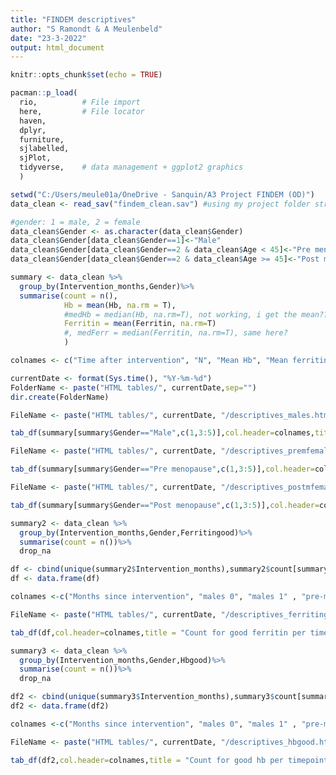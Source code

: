 ```yaml
---
title: "FINDEM descriptives"
author: "S Ramondt & A Meulenbeld"
date: "23-3-2022"
output: html_document
---
```

```r
knitr::opts_chunk$set(echo = TRUE)

pacman::p_load(
  rio,          # File import
  here,         # File locator
  haven,
  dplyr,
  furniture,
  sjlabelled,
  sjPlot,
  tidyverse,    # data management + ggplot2 graphics 
  )
```

```r
setwd("C:/Users/meule01a/OneDrive - Sanquin/A3 Project FINDEM (OD)")
data_clean <- read_sav("findem_clean.sav") #using my project folder structure, adapt to yours.

```

```r
#gender: 1 = male, 2 = female
data_clean$Gender <- as.character(data_clean$Gender)
data_clean$Gender[data_clean$Gender==1]<-"Male"
data_clean$Gender[data_clean$Gender==2 & data_clean$Age < 45]<-"Pre menopause"
data_clean$Gender[data_clean$Gender==2 & data_clean$Age >= 45]<-"Post menopause"
```

```r
summary <- data_clean %>%
  group_by(Intervention_months,Gender)%>%
  summarise(count = n(),
            Hb = mean(Hb, na.rm = T), 
            #medHb = median(Hb, na.rm=T), not working, i get the mean??
            Ferritin = mean(Ferritin, na.rm=T)
            #, medFerr = median(Ferritin, na.rm=T), same here? 
            )

```

```r
colnames <- c("Time after intervention", "N", "Mean Hb", "Mean ferritin")

currentDate <- format(Sys.time(), "%Y-%m-%d")
FolderName <- paste("HTML tables/", currentDate,sep="")
dir.create(FolderName)

FileName <- paste("HTML tables/", currentDate, "/descriptives_males.html",sep="")

tab_df(summary[summary$Gender=="Male",c(1,3:5)],col.header=colnames,title = "Descriptives for males per measurement point", file=FileName)

FileName <- paste("HTML tables/", currentDate, "/descriptives_premfemales.html",sep="")

tab_df(summary[summary$Gender=="Pre menopause",c(1,3:5)],col.header=colnames,title = "Descriptives for pre-menopausal females per measurement point", file=FileName)

FileName <- paste("HTML tables/", currentDate, "/descriptives_postmfemales.html",sep="")

tab_df(summary[summary$Gender=="Post menopause",c(1,3:5)],col.header=colnames,title = "Descriptives for post-menopausal females per measurement point", file=FileName)
```

```r
summary2 <- data_clean %>%
  group_by(Intervention_months,Gender,Ferritingood)%>%
  summarise(count = n())%>%
  drop_na

df <- cbind(unique(summary2$Intervention_months),summary2$count[summary2$Gender=="Male"&summary2$Ferritingood==0],summary2$count[summary2$Gender=="Male"&summary2$Ferritingood==1],summary2$count[summary2$Gender=="Pre menopause"&summary2$Ferritingood==0],summary2$count[summary2$Gender=="Pre menopause"&summary2$Ferritingood==1],summary2$count[summary2$Gender=="Post menopause"&summary2$Ferritingood==0],summary2$count[summary2$Gender=="Post menopause"&summary2$Ferritingood==1])
df <- data.frame(df)

colnames <-c("Months since intervention", "males 0", "males 1" , "pre-m females 0", "pre-m females 1", "post-m females 0", "post-m females 1")

FileName <- paste("HTML tables/", currentDate, "/descriptives_ferritingood.html",sep="")

tab_df(df,col.header=colnames,title = "Count for good ferritin per timepoint", file=FileName)
```

```r
summary3 <- data_clean %>%
  group_by(Intervention_months,Gender,Hbgood)%>%
  summarise(count = n())%>%
  drop_na

df2 <- cbind(unique(summary3$Intervention_months),summary3$count[summary3$Gender=="Male"&summary3$Hbgood==0],summary3$count[summary3$Gender=="Male"&summary3$Hbgood==1],summary3$count[summary3$Gender=="Pre menopause"&summary3$Hbgood==0],summary3$count[summary3$Gender=="Pre menopause"&summary3$Hbgood==1],summary3$count[summary3$Gender=="Post menopause"&summary3$Hbgood==0],summary3$count[summary3$Gender=="Post menopause"&summary3$Hbgood==1])
df2 <- data.frame(df2)

colnames <-c("Months since intervention", "males 0", "males 1" , "pre-m females 0", "pre-m females 1", "post-m females 0", "post-m females 1")

FileName <- paste("HTML tables/", currentDate, "/descriptives_hbgood.html",sep="")

tab_df(df2,col.header=colnames,title = "Count for good hb per timepoint", file=FileName)
```
